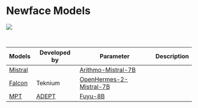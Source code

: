 # Newface Models

![](public/static/img/llm.jpg)

<br />

| Models                                 | Developed by                   | Parameter                                                                         | Description |
| -------------------------------------- | ------------------------------ | --------------------------------------------------------------------------------- | ----------- |
| [Mistral](https://mistral.ai/product/) |                                | [Arithmo-Mistral-7B](https://huggingface.co/akjindal53244/Arithmo-Mistral-7B)     |             |
| [Falcon](https://falconllm.tii.ae/)    | Teknium                        | [OpenHermes-2-Mistral-7B](https://huggingface.co/teknium/OpenHermes-2-Mistral-7B) |             |
| [MPT](https://www.mosaicml.com/mpt)    | [ADEPT](https://www.adept.ai/) | [Fuyu-8B](https://www.adept.ai/blog/fuyu-8bb)                                     |             |
